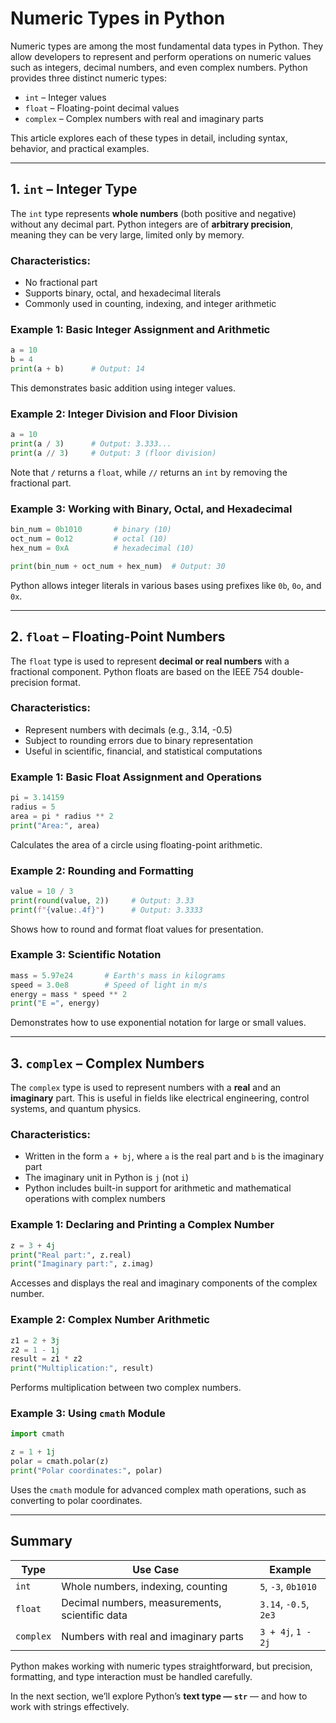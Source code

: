# Numeric Types in Python

Numeric types are among the most fundamental data types in Python. They allow developers to represent and perform operations on numeric values such as integers, decimal numbers, and even complex numbers. Python provides three distinct numeric types:

- `int` – Integer values
- `float` – Floating-point decimal values
- `complex` – Complex numbers with real and imaginary parts

This article explores each of these types in detail, including syntax, behavior, and practical examples.

---

## 1. `int` – Integer Type

The `int` type represents **whole numbers** (both positive and negative) without any decimal part. Python integers are of **arbitrary precision**, meaning they can be very large, limited only by memory.

### Characteristics:

- No fractional part
- Supports binary, octal, and hexadecimal literals
- Commonly used in counting, indexing, and integer arithmetic

### Example 1: Basic Integer Assignment and Arithmetic

```python filename="int_example1.py" {1, 2, 3}
a = 10
b = 4
print(a + b)      # Output: 14
```

This demonstrates basic addition using integer values.

### Example 2: Integer Division and Floor Division

```python filename="int_example2.py" {2, 3}
a = 10
print(a / 3)      # Output: 3.333...
print(a // 3)     # Output: 3 (floor division)
```

Note that `/` returns a `float`, while `//` returns an `int` by removing the fractional part.

### Example 3: Working with Binary, Octal, and Hexadecimal

```python filename="int_example3.py" {1, 2, 3}
bin_num = 0b1010       # binary (10)
oct_num = 0o12         # octal (10)
hex_num = 0xA          # hexadecimal (10)

print(bin_num + oct_num + hex_num)  # Output: 30
```

Python allows integer literals in various bases using prefixes like `0b`, `0o`, and `0x`.

---

## 2. `float` – Floating-Point Numbers

The `float` type is used to represent **decimal or real numbers** with a fractional component. Python floats are based on the IEEE 754 double-precision format.

### Characteristics:

- Represent numbers with decimals (e.g., 3.14, -0.5)
- Subject to rounding errors due to binary representation
- Useful in scientific, financial, and statistical computations

### Example 1: Basic Float Assignment and Operations

```python filename="float_example1.py" {1, 2, 3}
pi = 3.14159
radius = 5
area = pi * radius ** 2
print("Area:", area)
```

Calculates the area of a circle using floating-point arithmetic.

### Example 2: Rounding and Formatting

```python filename="float_example2.py" {3, 4}
value = 10 / 3
print(round(value, 2))     # Output: 3.33
print(f"{value:.4f}")      # Output: 3.3333
```

Shows how to round and format float values for presentation.

### Example 3: Scientific Notation

```python filename="float_example3.py" {1, 2, 3}
mass = 5.97e24       # Earth's mass in kilograms
speed = 3.0e8        # Speed of light in m/s
energy = mass * speed ** 2
print("E =", energy)
```

Demonstrates how to use exponential notation for large or small values.

---

## 3. `complex` – Complex Numbers

The `complex` type is used to represent numbers with a **real** and an **imaginary** part. This is useful in fields like electrical engineering, control systems, and quantum physics.

### Characteristics:

- Written in the form `a + bj`, where `a` is the real part and `b` is the imaginary part
- The imaginary unit in Python is `j` (not `i`)
- Python includes built-in support for arithmetic and mathematical operations with complex numbers

### Example 1: Declaring and Printing a Complex Number

```python filename="complex_example1.py" {1, 2}
z = 3 + 4j
print("Real part:", z.real)
print("Imaginary part:", z.imag)
```

Accesses and displays the real and imaginary components of the complex number.

### Example 2: Complex Number Arithmetic

```python filename="complex_example2.py" {2, 3}
z1 = 2 + 3j
z2 = 1 - 1j
result = z1 * z2
print("Multiplication:", result)
```

Performs multiplication between two complex numbers.

### Example 3: Using `cmath` Module

```python filename="complex_example3.py" {3}
import cmath

z = 1 + 1j
polar = cmath.polar(z)
print("Polar coordinates:", polar)
```

Uses the `cmath` module for advanced complex math operations, such as converting to polar coordinates.

---

## Summary

| Type      | Use Case                                       | Example               |
| --------- | ---------------------------------------------- | --------------------- |
| `int`     | Whole numbers, indexing, counting              | `5`, `-3`, `0b1010`   |
| `float`   | Decimal numbers, measurements, scientific data | `3.14`, `-0.5`, `2e3` |
| `complex` | Numbers with real and imaginary parts          | `3 + 4j`, `1 - 2j`    |

Python makes working with numeric types straightforward, but precision, formatting, and type interaction must be handled carefully.

In the next section, we’ll explore Python’s **text type — `str`** — and how to work with strings effectively.
